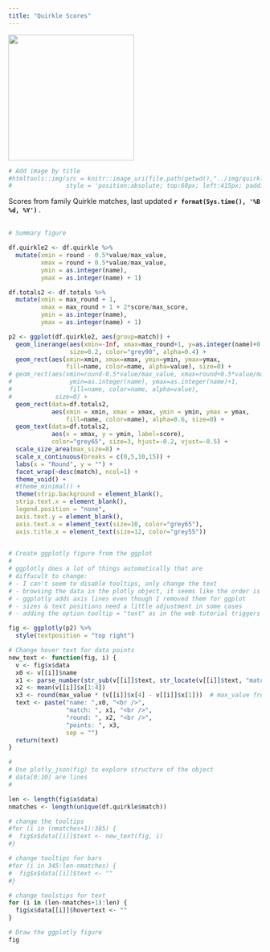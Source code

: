 ```yaml
---
title: "Quirkle Scores"
---
```


![](../img/quirkle-greens.png){width=250px}

```r
# Add image by title
#htmltools::img(src = knitr::image_uri(file.path(getwd(),"../img/quirkle-greens.png")),
#               style = 'position:absolute; top:60px; left:415px; padding:10px; width:300px; #opacity:0.7')

```


Scores from family Quirkle matches, last updated <b> `r format(Sys.time(), '%B %d, %Y')` </b>.
<br />
<br />


```r
# Summary figure

df.quirkle2 <- df.quirkle %>% 
  mutate(xmin = round - 0.5*value/max_value,
         xmax = round + 0.5*value/max_value,
         ymin = as.integer(name),
         ymax = as.integer(name) + 1)

df.totals2 <- df.totals %>%
  mutate(xmin = max_round + 1, 
         xmax = max_round + 1 + 2*score/max_score,
         ymin = as.integer(name),
         ymax = as.integer(name) + 1)

p2 <- ggplot(df.quirkle2, aes(group=match)) +
  geom_linerange(aes(xmin=-Inf, xmax=max_round+1, y=as.integer(name)+0.5), 
                 size=0.2, color="grey90", alpha=0.4) +
  geom_rect(aes(xmin=xmin, xmax=xmax, ymin=ymin, ymax=ymax, 
                fill=name, color=name, alpha=value), size=0) +
# geom_rect(aes(xmin=round-0.5*value/max_value, xmax=round+0.5*value/max_value, 
#                ymin=as.integer(name), ymax=as.integer(name)+1, 
#                fill=name, color=name, alpha=value),
#            size=0) +
  geom_rect(data=df.totals2, 
            aes(xmin = xmin, xmax = xmax, ymin = ymin, ymax = ymax,
                fill=name, color=name), alpha=0.6, size=0) +
  geom_text(data=df.totals2, 
            aes(x = xmax, y = ymin, label=score), 
            color="grey65", size=3, hjust=-0.2, vjust=-0.5) +
  scale_size_area(max_size=8) +
  scale_x_continuous(breaks = c(0,5,10,15)) +
  labs(x = "Round", y = "") +
  facet_wrap(~desc(match), ncol=1) +
  theme_void() +
  #theme_minimal() +
  theme(strip.background = element_blank(),
  strip.text.x = element_blank(),
  legend.position = "none",
  axis.text.y = element_blank(),
  axis.text.x = element_text(size=10, color="grey65"),
  axis.title.x = element_text(size=12, color="grey55"))
  
```


```r
# Create ggplotly figure from the ggplot
#
# ggplotly does a lot of things automatically that are
# diffucult to change:
# - I can't seem to disable tooltips, only change the text
# - browsing the data in the plotly object, it seems like the order is not sensible /  predictable?
# - ggplotly adds axis lines even though I removed them for ggplot
# - sizes & text positions need a little adjustment in some cases
# - adding the option tooltip = "text" as in the web tutorial triggers an error

fig <- ggplotly(p2) %>% 
  style(textposition = "top right")

# Change hover text for data points
new_text <- function(fig, i) {
  v <- fig$x$data
  x0 <- v[[i]]$name
  x1 <- parse_number(str_sub(v[[i]]$text, str_locate(v[[i]]$text, "match:")[2]))
  x2 <- mean(v[[i]]$x[1:4])
  x3 <- round(max_value * (v[[i]]$x[4] - v[[i]]$x[1]))  # max_value from chunk above
  text <- paste("name: ",x0, "<br />",
                "match: ", x1, "<br />",
                "round: ", x2, "<br />",
                "points: ", x3, 
                sep = "")
  return(text)
}

#
# Use plotly_json(fig) to explore structure of the object
# data[0:10] are lines
# 

len <- length(fig$x$data)
nmatches <- length(unique(df.quirkle$match))

# change the tooltips
#for (i in (nmatches+1):385) {
#  fig$x$data[[i]]$text <- new_text(fig, i)
#}

# change tooltips for bars
#for (i in 345:len-nmatches) {
#  fig$x$data[[i]]$text <- "" 
#}

# change toolstips for text
for (i in (len-nmatches+1):len) {
  fig$x$data[[i]]$hovertext <- "" 
}

# Draw the ggplotly figure
fig
```



